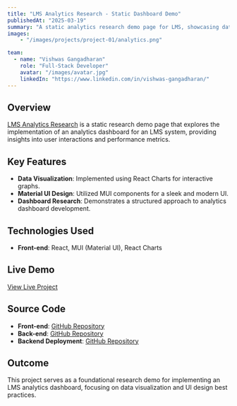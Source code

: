 ---
title: "LMS Analytics Research - Static Dashboard Demo"
publishedAt: "2025-03-19"
summary: "A static analytics research demo page for LMS, showcasing data visualization and dashboard implementation."
images:
    - "/images/projects/project-01/analytics.png"

team:
  - name: "Vishwas Gangadharan"
    role: "Full-Stack Developer"
    avatar: "/images/avatar.jpg"
    linkedIn: "https://www.linkedin.com/in/vishwas-gangadharan/"
---

## Overview

[LMS Analytics Research](https://dashboard-analytics-lll.netlify.app/) is a static research demo page that explores the implementation of an analytics dashboard for an LMS system, providing insights into user interactions and performance metrics.

## Key Features

- **Data Visualization**: Implemented using React Charts for interactive graphs.
- **Material UI Design**: Utilized MUI components for a sleek and modern UI.
- **Dashboard Research**: Demonstrates a structured approach to analytics dashboard development.

## Technologies Used

- **Front-end**: React, MUI (Material UI), React Charts

## Live Demo

[View Live Project](https://dashboard-analytics-lll.netlify.app/)

## Source Code

- **Front-end**: [GitHub Repository](https://github.com/GANGADHARAN26/Analytics-Dashboard)
- **Back-end**: [GitHub Repository](https://github.com/GANGADHARAN26/Analytics-Dashboard)
- **Backend Deployment**: [GitHub Repository](https://github.com/GANGADHARAN26/Analytics-Dashboard)

## Outcome

This project serves as a foundational research demo for implementing an LMS analytics dashboard, focusing on data visualization and UI design best practices.

